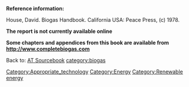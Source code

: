 '''Reference information:'''

House, David. Biogas Handbook. California USA: Peace Press, (c) 1978.



'''The report is not currently available online'''


'''Some chapters and appendices from this book are available from http://www.completebiogas.com'''


Back to: [[AT Sourcebook]]
[[Category:Appropriate_technology]]
[[Category:Energy]]
[[Category:Renewable energy]]
[[category:biogas]]